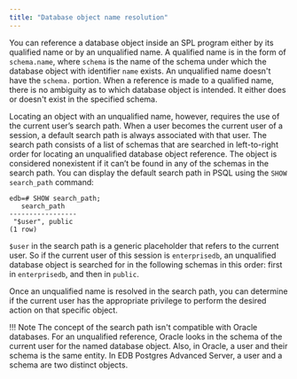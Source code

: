 ```yaml
---
title: "Database object name resolution"
---
```


<div id="database_object_name_resolution" class="registered_link"></div>

You can reference a database object inside an SPL program either by its qualified name or by an unqualified name. A qualified name is in the form of `schema.name`, where `schema` is the name of the schema under which the database object with identifier `name` exists. An unqualified name doesn't have the `schema.` portion. When a reference is made to a qualified name, there is no ambiguity as to which database object is intended. It either does or doesn't exist in the specified schema.

Locating an object with an unqualified name, however, requires the use of the current user’s search path. When a user becomes the current user of a session, a default search path is always associated with that user. The search path consists of a list of schemas that are searched in left-to-right order for locating an unqualified database object reference. The object is considered nonexistent if it can’t be found in any of the schemas in the search path. You can display the default search path in PSQL using the `SHOW search_path` command:

```text
edb=# SHOW search_path;
   search_path
-----------------
 "$user", public
(1 row)
```

`$user` in the search path is a generic placeholder that refers to the current user. So if the current user of this session is `enterprisedb`, an unqualified database object is searched for in the following schemas in this order: first in `enterprisedb`, and then in `public`.

Once an unqualified name is resolved in the search path, you can determine if the current user has the appropriate privilege to perform the desired action on that specific object.

!!! Note
    The concept of the search path isn't compatible with Oracle databases. For an unqualified reference, Oracle looks in the schema of the current user for the named database object. Also, in Oracle, a user and their schema is the same entity. In EDB Postgres Advanced Server, a user and a schema are two distinct objects.
